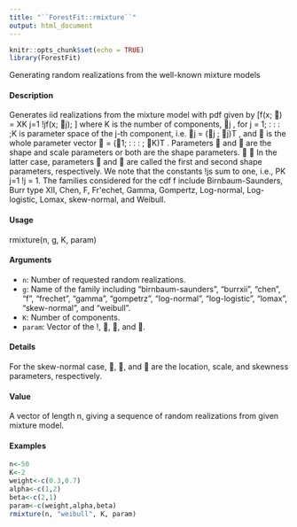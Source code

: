 ---
title: "``ForestFit::rmixture``"
output: html_document
---

```{r setup, include=FALSE}
knitr::opts_chunk$set(echo = TRUE)
library(ForestFit)
```

 Generating random realizations from the well-known mixture models

#### Description

Generates iid realizations from the mixture model with pdf given by
\[f(x; ) =
XK
j=1
!jf(x; j);
\]
where K is the number of components, j , for j = 1; : : : ;K is parameter space of the j-th component,
i.e. j = (j ; j)T , and  is the whole parameter vector  = (1; : : : ; K)T . Parameters
 and  are the shape and scale parameters or both are the shape parameters. 
 
 In the latter
case, parameters  and  are called the first and second shape parameters, respectively. We note
that the constants !js sum to one, i.e.,
PK
j=1 !j = 1. The families considered for the cdf f
include Birnbaum-Saunders, Burr type XII, Chen, F, Fr\'echet, Gamma, Gompertz, Log-normal,
Log-logistic, Lomax, skew-normal, and Weibull.

#### Usage

rmixture(n, g, K, param)

#### Arguments

* ``n``: Number of requested random realizations.
* ``g``:  Name of the family including "birnbaum-saunders", "burrxii", "chen", "f",
"frechet", "gamma", "gompetrz", "log-normal", "log-logistic", "lomax",
"skew-normal", and "weibull".
* `` K``:    Number of components.
* `` param ``:    Vector of the !, , , and .

#### Details

For the skew-normal case, , , and  are the location, scale, and skewness parameters, respectively.

#### Value

A vector of length n, giving a sequence of random realizations from given mixture model.

#### Examples
```{r}

n<-50
K<-2
weight<-c(0.3,0.7)
alpha<-c(1,2)
beta<-c(2,1)
param<-c(weight,alpha,beta)
rmixture(n, "weibull", K, param)
```